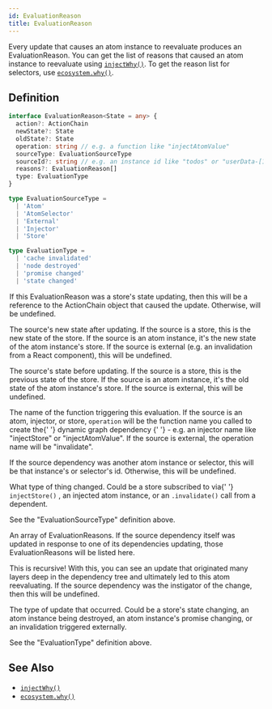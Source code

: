```yaml
---
id: EvaluationReason
title: EvaluationReason
---
```



Every update that causes an atom instance to reevaluate produces an EvaluationReason. You can get the list of reasons that caused an atom instance to reevaluate using [`injectWhy()`](../injectors/injectWhy). To get the reason list for selectors, use [`ecosystem.why()`](../classes/Ecosystem#why).

## Definition

```ts
interface EvaluationReason<State = any> {
  action?: ActionChain
  newState?: State
  oldState?: State
  operation: string // e.g. a function like "injectAtomValue"
  sourceType: EvaluationSourceType
  sourceId?: string // e.g. an instance id like "todos" or "userData-[1]"
  reasons?: EvaluationReason[]
  type: EvaluationType
}

type EvaluationSourceType =
  | 'Atom'
  | 'AtomSelector'
  | 'External'
  | 'Injector'
  | 'Store'

type EvaluationType =
  | 'cache invalidated'
  | 'node destroyed'
  | 'promise changed'
  | 'state changed'
```

<Legend>
  <Item name="action">
    <p>
      If this EvaluationReason was a store's state updating, then this will be a
      reference to the <Link to="ActionChain">ActionChain object</Link> that
      caused the update. Otherwise, will be undefined.
    </p>
  </Item>
  <Item name="newState">
    <p>
      The source's new state after updating. If the source is a store, this is
      the new state of the store. If the source is an atom instance, it's the
      new state of the atom instance's store. If the source is external (e.g. an
      invalidation from a React component), this will be undefined.
    </p>
  </Item>
  <Item name="oldState">
    <p>
      The source's state before updating. If the source is a store, this is the
      previous state of the store. If the source is an atom instance, it's the
      old state of the atom instance's store. If the source is external, this
      will be undefined.
    </p>
  </Item>
  <Item name="operation">
    <p>
      The name of the function triggering this evaluation. If the source is an
      atom, injector, or store, <code>operation</code> will be the function name
      you called to create the{' '}
      <Link to="../glossary#dynamic-graph-dependency">
        dynamic graph dependency
      </Link>{' '}
      - e.g. an injector name like "injectStore" or "injectAtomValue". If the
      source is external, the operation name will be "invalidate".
    </p>
  </Item>
  <Item name="sourceId">
    <p>
      If the source dependency was another atom instance or selector, this will
      be that instance's or selector's id. Otherwise, this will be undefined.
    </p>
  </Item>
  <Item name="sourceType">
    <p>
      What type of thing changed. Could be a store subscribed to via{' '}
      <Link to="../injectors/injectStore">
        <code>injectStore()</code>
      </Link>
      , an injected atom instance, or an <Link to="../classes/AtomInstance#invalidate">
        <code>.invalidate()</code>
      </Link> call from a dependent.
    </p>
    <p>See the "EvaluationSourceType" definition above.</p>
  </Item>
  <Item name="reasons">
    <p>
      An array of EvaluationReasons. If the source dependency itself was updated
      in response to one of its dependencies updating, those EvaluationReasons
      will be listed here.
    </p>
    <p>
      This is recursive! With this, you can see an update that originated many
      layers deep in the dependency tree and ultimately led to this atom
      reevaluating. If the source dependency was the instigator of the change,
      then this will be undefined.
    </p>
  </Item>
  <Item name="type">
    <p>
      The type of update that occurred. Could be a store's state changing, an
      atom instance being destroyed, an atom instance's promise changing, or an
      invalidation triggered externally.
    </p>
    <p>See the "EvaluationType" definition above.</p>
  </Item>
</Legend>

## See Also

- [`injectWhy()`](../injectors/injectWhy)
- [`ecosystem.why()`](../classes/Ecosystem#why)
